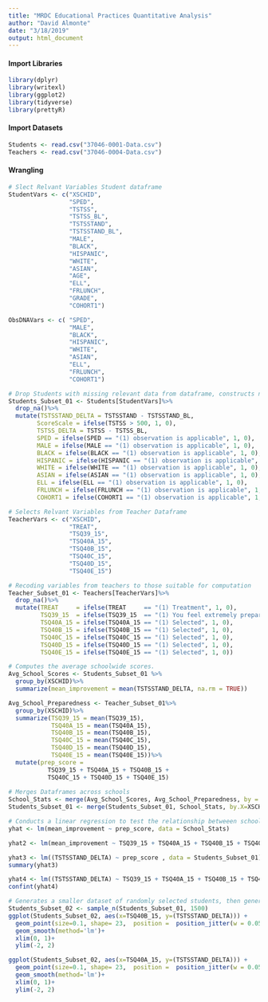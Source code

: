 ```yaml
---
title: "MRDC Educational Practices Quantitative Analysis"
author: "David Almonte"
date: "3/18/2019"
output: html_document
---
```


#### Import Libraries 
```r
library(dplyr)
library(writexl)
library(ggplot2)
library(tidyverse)
library(prettyR)
```

#### Import Datasets
```r
Students <- read.csv("37046-0001-Data.csv")
Teachers <- read.csv("37046-0004-Data.csv")
```

#### Wrangling
```r
# Slect Relvant Variables Student dataframe
StudentVars <- c("XSCHID", 
                 "SPED",
                 "TSTSS",
                 "TSTSS_BL",
                 "TSTSSTAND",
                 "TSTSSTAND_BL",
                 "MALE",
                 "BLACK",
                 "HISPANIC",
                 "WHITE",
                 "ASIAN",
                 "AGE",
                 "ELL",
                 "FRLUNCH",
                 "GRADE",
                 "COHORT1")

ObsDNAVars <- c( "SPED",
                 "MALE",
                 "BLACK",
                 "HISPANIC",
                 "WHITE",
                 "ASIAN",
                 "ELL",
                 "FRLUNCH",
                 "COHORT1")

# Drop Students with missing relevant data from dataframe, constructs new variables. # Mutates to convert strings to numeric.
Students_Subset_01 <- Students[StudentVars]%>%
  drop_na()%>%
  mutate(TSTSSTAND_DELTA = TSTSSTAND - TSTSSTAND_BL,
        ScoreScale = ifelse(TSTSS > 500, 1, 0),
        TSTSS_DELTA = TSTSS - TSTSS_BL,
        SPED = ifelse(SPED == "(1) observation is applicable", 1, 0),
        MALE = ifelse(MALE == "(1) observation is applicable", 1, 0),
        BLACK = ifelse(BLACK == "(1) observation is applicable", 1, 0),
        HISPANIC = ifelse(HISPANIC == "(1) observation is applicable", 1, 0),
        WHITE = ifelse(WHITE == "(1) observation is applicable", 1, 0),
        ASIAN = ifelse(ASIAN == "(1) observation is applicable", 1, 0),
        ELL = ifelse(ELL == "(1) observation is applicable", 1, 0),
        FRLUNCH = ifelse(FRLUNCH == "(1) observation is applicable", 1, 0),
        COHORT1 = ifelse(COHORT1 == "(1) observation is applicable", 1, 0))
```

```r
# Selects Relvant Variables from Teacher Dataframe
TeacherVars <- c("XSCHID", 
                 "TREAT", 
                 "TSQ39_15", 
                 "TSQ40A_15", 
                 "TSQ40B_15", 
                 "TSQ40C_15", 
                 "TSQ40D_15", 
                 "TSQ40E_15")

# Recoding variables from teachers to those suitable for computation
Teacher_Subset_01 <- Teachers[TeacherVars]%>%
  drop_na()%>%
  mutate(TREAT     = ifelse(TREAT     == "(1) Treatment", 1, 0),
         TSQ39_15  = ifelse(TSQ39_15  == "(1) You feel extremely prepared", 1, 0),
         TSQ40A_15 = ifelse(TSQ40A_15 == "(1) Selected", 1, 0),
         TSQ40B_15 = ifelse(TSQ40B_15 == "(1) Selected", 1, 0),
         TSQ40C_15 = ifelse(TSQ40C_15 == "(1) Selected", 1, 0),
         TSQ40D_15 = ifelse(TSQ40D_15 == "(1) Selected", 1, 0),
         TSQ40E_15 = ifelse(TSQ40E_15 == "(1) Selected", 1, 0))
```



```r
# Computes the average schoolwide scores.
Avg_School_Scores <- Students_Subset_01 %>%
  group_by(XSCHID)%>%
  summarize(mean_improvement = mean(TSTSSTAND_DELTA, na.rm = TRUE))

Avg_School_Preparedness <- Teacher_Subset_01%>%
  group_by(XSCHID)%>%
  summarize(TSQ39_15 = mean(TSQ39_15),
            TSQ40A_15 = mean(TSQ40A_15),
            TSQ40B_15 = mean(TSQ40B_15),
            TSQ40C_15 = mean(TSQ40C_15),
            TSQ40D_15 = mean(TSQ40D_15),
            TSQ40E_15 = mean(TSQ40E_15))%>%
  mutate(prep_score = 
           TSQ39_15 + TSQ40A_15 + TSQ40B_15 + 
           TSQ40C_15 + TSQ40D_15 + TSQ40E_15)
            
# Merges Dataframes across schools
School_Stats <- merge(Avg_School_Scores, Avg_School_Preparedness, by = "XSCHID", incomparables = NULL)
Students_Subset_01 <- merge(Students_Subset_01, School_Stats, by.X=XSCHID)
```


```r
# Conducts a linear regression to test the relationship betweeen school level average test scores and average preeparedneses. 
yhat <- lm(mean_improvement ~ prep_score, data = School_Stats)

yhat2 <- lm(mean_improvement ~ TSQ39_15 + TSQ40A_15 + TSQ40B_15 + TSQ40C_15 + TSQ40D_15 + TSQ40E_15, data = School_Stats)

yhat3 <- lm((TSTSSTAND_DELTA) ~ prep_score , data = Students_Subset_01)
summary(yhat3)

yhat4 <- lm((TSTSSTAND_DELTA) ~ TSQ39_15 + TSQ40A_15 + TSQ40B_15 + TSQ40C_15 + TSQ40D_15 + TSQ40E_15, data = Students_Subset_01)
confint(yhat4)
```


```r
# Generates a smaller dataset of randomly selected students, then generates scattreplots. 
Students_Subset_02 <- sample_n(Students_Subset_01, 1500)
ggplot(Students_Subset_02, aes(x=TSQ40B_15, y=(TSTSSTAND_DELTA))) +
  geom_point(size=0.1, shape= 23,  position =  position_jitter(w = 0.05, h = 0.), alpha =0.3)+
  geom_smooth(method='lm')+
  xlim(0, 1)+
  ylim(-2, 2)

ggplot(Students_Subset_02, aes(x=TSQ40A_15, y=(TSTSSTAND_DELTA))) +
  geom_point(size=0.1, shape= 23,  position =  position_jitter(w = 0.05, h = 0.17), alpha =0.3)+
  geom_smooth(method='lm')+
  xlim(0, 1)+
  ylim(-2, 2)
```

